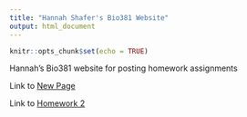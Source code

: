 ```yaml
---
title: "Hannah Shafer's Bio381 Website"
output: html_document
---
```


```r
knitr::opts_chunk$set(echo = TRUE)
```

Hannah's Bio381 website for posting homework assignments

Link to [New Page](newpage.html)

Link to [Homework 2](Homework_02.html)

